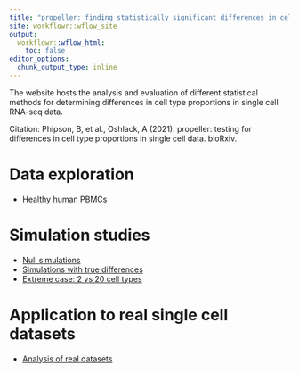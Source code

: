 ```yaml
---
title: "propeller: finding statistically significant differences in cell type populations in single cell data"
site: workflowr::wflow_site
output:
  workflowr::wflow_html:
    toc: false
editor_options:
  chunk_output_type: inline
---
```


The website hosts the analysis and evaluation of different statistical methods for 
determining differences in cell type proportions in single cell RNA-seq data. 

Citation:
Phipson, B, et al., Oshlack, A (2021). propeller: testing for differences in 
cell type proportions in single cell data. bioRxiv. 

# Data exploration

* [Healthy human PBMCs](pbmcJP.html)

# Simulation studies 

  * [Null simulations](nullsims.html)
  * [Simulations with true differences](SimTrueDiff.html)
  * [Extreme case: 2 vs 20 cell types](Sims2vs20CT.html)
  
# Application to real single cell datasets  

* [Analysis of real datasets](RealDataAnalysis.html)
  

